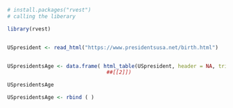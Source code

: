 




```r
# install.packages("rvest")
# calling the liberary

library(rvest)


USpresident <- read_html("https://www.presidentsusa.net/birth.html")


USpresidentsAge <- data.frame( html_table(USpresident, header = NA, trim = TRUE, fill = FALSE, dec = ""))
                                ##[[2]])

USpresidentsAge

USpresidentsAge <- rbind ( )






```

